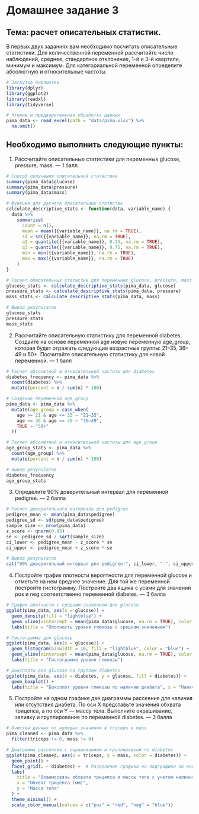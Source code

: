 # Домашнее задание 3

## Тема: расчет описательных статистик.

В первых двух заданиях вам необходимо посчитать описательные статистики. Для количественной переменной рассчитайте число наблюдений, среднее, стандартное отклонение, 1-й и 3-й квартили, минимум и максимум. Для категориальной переменной определите абсолютную и относительные частоты.

```r
# Загрузка библиотек
library(dplyr)
library(ggplot2)
library(readxl)
library(tidyverse)
```


```r
# Чтение и предварительная обработка данных
pima_data <- read_excel(path = "data/pima.xlsx") %>%
  na.omit()
```

## Необходимо выполнить следующие пункты:

1.  Рассчитайте описательные статистики для переменных glucose, pressure, mass. — 1 балл

```r
# Способ получения описательной статистики
summary(pima_data$glucose)
summary(pima_data$pressure)
summary(pima_data$mass)
```

```r
# Функция для расчета описательных статистик
calculate_descriptive_stats <- function(data, variable_name) {
  data %>%
    summarise(
      count = n(),
      mean = mean({{variable_name}}, na.rm = TRUE),
      sd = sd({{variable_name}}, na.rm = TRUE),
      q1 = quantile({{variable_name}}, 0.25, na.rm = TRUE),
      q3 = quantile({{variable_name}}, 0.75, na.rm = TRUE),
      min = min({{variable_name}}, na.rm = TRUE),
      max = max({{variable_name}}, na.rm = TRUE)
    )
}
```

```r
# Расчет описательных статистик для переменных glucose, pressure, mass
glucose_stats <- calculate_descriptive_stats(pima_data, glucose)
pressure_stats <- calculate_descriptive_stats(pima_data, pressure)
mass_stats <- calculate_descriptive_stats(pima_data, mass)
```

```r
# Вывод результатов
glucose_stats
pressure_stats
mass_stats
```

2.  Рассчитайте описательную статистику для переменной diabetes. Создайте на основе переменной age новую переменную age_group, которая будет отражать следующие возрастные группы: 21–35, 36–49 и 50+. Посчитайте описательную статистику для новой переменной. — 1 балл

```r
# Расчет абсолютной и относительной частоты для diabetes
diabetes_frequency <- pima_data %>%
  count(diabetes) %>%
  mutate(percent = n / sum(n) * 100)
```

```r
# Создание переменной age_group
pima_data <- pima_data %>%
  mutate(age_group = case_when(
    age >= 21 & age <= 35 ~ "21–35",
    age >= 36 & age <= 49 ~ "36–49",
    TRUE ~ "50+"
  ))
```

```r
# Расчет абсолютной и относительной частоты для age_group
age_group_stats <- pima_data %>%
  count(age_group) %>%
  mutate(percent = n / sum(n) * 100)
```

```r
# Вывод результатов
diabetes_frequency
age_group_stats
```

3.  Определите 90% доверительный интервал для переменной pedigree. — 2 балла

```r
# Расчет доверительного интервала для pedigree
pedigree_mean <- mean(pima_data$pedigree)
pedigree_sd <- sd(pima_data$pedigree)
sample_size <- nrow(pima_data)
z_score <- qnorm(0.95)
se <- pedigree_sd / sqrt(sample_size)
ci_lower <- pedigree_mean - z_score * se
ci_upper <- pedigree_mean + z_score * se
```

```r
# Вывод результатов
cat("90% доверительный интервал для pedigree:", ci_lower, "-", ci_upper, "\n")
```

4.  Постройте график плотности вероятности для переменной glucose и отметьте на нем среднее значение. Для той же переменной постройте гистограмму. Постройте два ящика с усами для значений pos и neg соответственно переменной diabetes. — 3 балла

```r
# График плотности с средним значением для glucose
ggplot(pima_data, aes(x = glucose)) +
  geom_density(fill = "lightblue") +
  geom_vline(xintercept = mean(pima_data$glucose, na.rm = TRUE), color = "red", linetype = "dashed") +
  labs(title = "Плотность уровня глюкозы с средним значением")
```

```r
# Гистограмма для glucose
ggplot(pima_data, aes(x = glucose)) +
  geom_histogram(binwidth = 10, fill = "lightblue", color = "blue") +
  geom_vline(xintercept = mean(pima_data$glucose, na.rm = TRUE), color = "red", linetype = "dashed") +
  labs(title = "Гистограмма уровня глюкозы")
```

```r
# Боксплоты для glucose по группам diabetes
ggplot(pima_data, aes(x = diabetes, y = glucose, fill = diabetes)) +
  geom_boxplot() +
  labs(title = "Боксплот уровня глюкозы по наличию диабета", x = "Наличие диабета", y = "Уровень глюкозы") + theme_minimal()
```

5.  Постройте на одном графике две диаграммы рассеяния для наличия или отсутствия диабета. По оси X представьте значения обхвата трицепса, а по оси Y — массу тела. Выполните окрашивание, заливку и группирование по переменной diabetes. — 3 балла

```r
# Очистка данных от нулевых значений в triceps и mass
pima_cleaned <- pima_data %>%
  filter(triceps != 0, mass != 0)
```

```r
# Диаграмма рассеяния с окрашиванием и группировкой по diabetes
ggplot(pima_cleaned, aes(x = triceps, y = mass, color = diabetes)) + 
  geom_point() + 
  facet_grid(. ~ diabetes) +  # Разделение графика на подграфики по наличию/отсутствию диабета
  labs(
    title = "Взаимосвязь обхвата трицепса и массы тела с учетом наличия диабета",
    x = "Обхват трицепса (мм)",
    y = "Масса тела"
  ) +
  theme_minimal() +
  scale_color_manual(values = c("pos" = "red", "neg" = "blue"))
```
